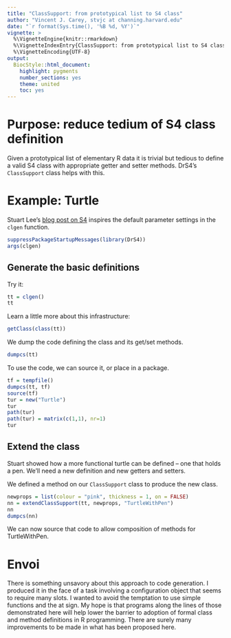 ```yaml
---
title: "ClassSupport: from prototypical list to S4 class"
author: "Vincent J. Carey, stvjc at channing.harvard.edu"
date: "`r format(Sys.time(), '%B %d, %Y')`"
vignette: >
  %\VignetteEngine{knitr::rmarkdown}
  %\VignetteIndexEntry{ClassSupport: from prototypical list to S4 class}
  %\VignetteEncoding{UTF-8}
output:
  BiocStyle::html_document:
    highlight: pygments
    number_sections: yes
    theme: united
    toc: yes
---
```


# Purpose: reduce tedium of S4 class definition

Given a prototypical list of elementary R data
it is trivial but tedious to define a valid
S4 class with appropriate getter and setter methods.
DrS4's `ClassSupport` class helps with this.

# Example: Turtle

Stuart Lee's [blog post on S4](https://stuartlee.org/2019/07/09/s4-short-guide/) 
inspires the default
parameter settings in the `clgen` function.

```r
suppressPackageStartupMessages(library(DrS4))
args(clgen)
```

## Generate the basic definitions

Try it:
```r
tt = clgen()
tt
```

Learn a little more about this infrastructure:
```r
getClass(class(tt))
```

We dump the code defining the class and its get/set methods.
```r
dumpcs(tt)
```

To use the code, we can source it, or place in a
package.

```r
tf = tempfile()
dumpcs(tt, tf)
source(tf)
tur = new("Turtle")
tur
path(tur)
path(tur) = matrix(c(1,1), nr=1)
tur
```
## Extend the class

Stuart showed how a more functional turtle can be
defined -- one that holds a pen. We'll need a new
definition and new
getters and setters.

We defined a method
on our `ClassSupport` class to
produce the new class.

```r
newprops = list(colour = "pink", thickness = 1, on = FALSE)
nn = extendClassSupport(tt, newprops, "TurtleWithPen")
nn
dumpcs(nn)
```

We can now source that code to allow composition
of methods for TurtleWithPen.

# Envoi

There is something unsavory about this approach to
code generation.  I produced it in the face of a task
involving a configuration object that seems to require
many slots.  I wanted to avoid the temptation to
use simple functions and the at sign.  My hope is that
programs along the lines of those demonstrated here
will help lower the barrier to adoption of formal
class and method definitions in R programming.  There
are surely many improvements to be made in what has
been proposed here.




